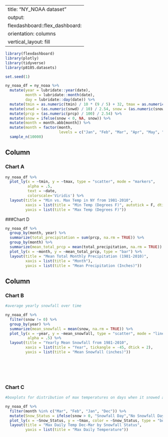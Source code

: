 
---
title: "NY_NOAA dataset"
output: 
  flexdashboard::flex_dashboard:
    orientation: columns
    vertical_layout: fill
---



```r
library(flexdashboard)
library(plotly)
library(tidyverse)
library(p8105.datasets)

```


```r

set.seed(1)

ny_noaa_df = ny_noaa %>%
  mutate(year = lubridate::year(date),
         month = lubridate::month(date),
         day = lubridate::day(date)) %>%
  mutate(tmin = as.numeric(tmin) / 10 * (9 / 5) + 32, tmax = as.numeric(tmax) / 10 * (9 / 5) + 32) %>%
  mutate(snwd = (as.numeric(snwd) / 10) / 2.54, snow = (as.numeric(snow) / 10) / 2.54) %>%
  mutate(prcp = (as.numeric(prcp) / 100) / 2.54) %>%
  mutate(snow = ifelse(snow < 0, NA, snow)) %>%
  mutate(month = month.abb[month]) %>%
  mutate(month = factor(month, 
                        levels = c("Jan", "Feb", "Mar", "Apr", "May", "Jun", "Jul", "Aug", "Sep", "Oct", "Nov", "Dec"))) %>%
  sample_n(10000)
```


Column {data-width=650}
-----------------------------------------------------------------------

### Chart A
```r
ny_noaa_df %>%
  plot_ly(x = ~tmin, y = ~tmax, type = "scatter", mode = "markers",
          alpha = .5,
          text = ~date,
          colorscale='Viridis') %>%
  layout(title = "Min vs. Max Temp in NY from 1981-2010",
         xaxis = list(title = "Min Temp (Degrees F)", autotick = F, dtick = 10),
         yaxis = list(title = "Max Temp (Degrees F)"))
```

###Chart D

```r

ny_noaa_df %>%
  group_by(month, year) %>%
  summarize(total_precipitation = sum(prcp, na.rm = TRUE)) %>%
  group_by(month) %>%
  summarize(mean_total_prcp = mean(total_precipitation, na.rm = TRUE)) %>%
  plot_ly(x = ~month, y = ~mean_total_prcp, type = "bar") %>%
  layout(title = "Mean Total Monthly Precipitation (1981-2010)",
         xaxis = list(title = "Month"),
         yaxis = list(title = "Mean Precipitation (Inches)"))


```



Column {data-width=350}
-----------------------------------------------------------------------

### Chart B

```r
#average yearly snowfall over time

ny_noaa_df %>% 
  filter(snow != 0) %>%
  group_by(year) %>%
  summarize(mean_snowfall = mean(snow, na.rm = TRUE)) %>%
  plot_ly(x = ~year, y = ~mean_snowfall, type = "scatter", mode = "lines",
          alpha = .5) %>%
  layout(title = "Yearly Mean Snowfall from 1981-2010",
         xaxis = list(title = "Year", tickangle = -45, dtick = 2),
         yaxis = list(title = "Mean Snowfall (inches)"))

  





```

### Chart C

```r

#boxplots for distribution of max temperatures on days when it snowed and didn't snow in dec - march 

ny_noaa_df %>%
  filter(month %in% c("Mar", "Feb", "Jan", "Dec")) %>%
  mutate(Snow_Status = ifelse(snow > 0, "Snowfall Day","No Snowfall Day")) %>%
  plot_ly(x = ~Snow_Status, y = ~tmax, color = ~Snow_Status, type = "box") %>%
  layout(title = "Max Daily Temp Dec-Mar by Snowfall Status",
         yaxis = list(title = "Max Daily Temperature"))
  

```

